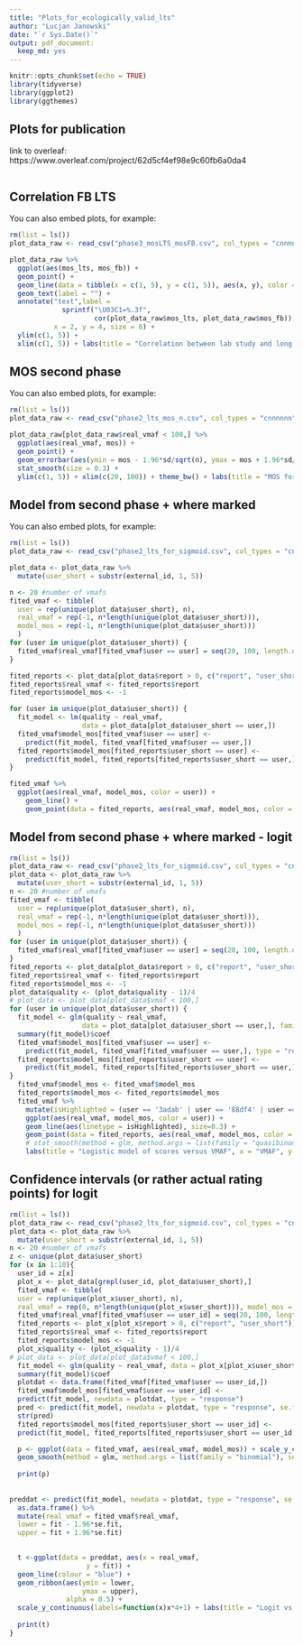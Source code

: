 ```yaml
---
title: "Plots_for_ecologically_valid_lts"
author: "Lucjan Janowski"
date: "`r Sys.Date()`"
output: pdf_document:
  keep_md: yes
---
```


```r
knitr::opts_chunk$set(echo = TRUE)
library(tidyverse)
library(ggplot2)
library(ggthemes)

```

## Plots for publication 

link to overleaf: https://www.overleaf.com/project/62d5cf4ef98e9c60fb6a0da4

```r


```

## Correlation FB LTS

You can also embed plots, for example:

```r
rm(list = ls())
plot_data_raw <- read_csv("phase3_mosLTS_mosFB.csv", col_types = "cnnnn")

plot_data_raw %>%
  ggplot(aes(mos_lts, mos_fb)) +
  geom_point() +
  geom_line(data = tibble(x = c(1, 5), y = c(1, 5)), aes(x, y), color = "red", size = 0.3) + 
  geom_text(label = "") +
  annotate("text",label = 
             sprintf("\U03C1=%.3f", 
                     cor(plot_data_raw$mos_lts, plot_data_raw$mos_fb)), 
           x = 2, y = 4, size = 6) +
  ylim(c(1, 5)) + 
  xlim(c(1, 5)) + labs(title = "Correlation between lab study and long term study", x = "MOS for long term study", y = "MOS for lab study") + theme_bw()

```

## MOS second phase 

You can also embed plots, for example:

```r
rm(list = ls())
plot_data_raw <- read_csv("phase2_lts_mos_n.csv", col_types = "cnnnnnn")

plot_data_raw[plot_data_raw$real_vmaf < 100,] %>%
  ggplot(aes(real_vmaf, mos)) +
  geom_point() +
  geom_errorbar(aes(ymin = mos - 1.96*sd/sqrt(n), ymax = mos + 1.96*sd/sqrt(n))) +
  stat_smooth(size = 0.3) +
  ylim(c(1, 5)) + xlim(c(20, 100)) + theme_bw() + labs(title = "MOS for second phase of the study", x = "VMAF", y = "MOS") + scale_x_reverse()


```

## Model from second phase + where marked

You can also embed plots, for example:

```r
rm(list = ls())
plot_data_raw <- read_csv("phase2_lts_for_sigmoid.csv", col_types = "cnnfnnn")

plot_data <- plot_data_raw %>%
  mutate(user_short = substr(external_id, 1, 5))

n <- 20 #number of vmafs
fited_vmaf <- tibble(
  user = rep(unique(plot_data$user_short), n), 
  real_vmaf = rep(-1, n*length(unique(plot_data$user_short))),
  model_mos = rep(-1, n*length(unique(plot_data$user_short)))
  )
for (user in unique(plot_data$user_short)) {
  fited_vmaf$real_vmaf[fited_vmaf$user == user] = seq(20, 100, length.out = n)
}

fited_reports <- plot_data[plot_data$report > 0, c("report", "user_short")]
fited_reports$real_vmaf <- fited_reports$report
fited_reports$model_mos <- -1

for (user in unique(plot_data$user_short)) {
  fit_model <- lm(quality ~ real_vmaf, 
                  data = plot_data[plot_data$user_short == user,])
  fited_vmaf$model_mos[fited_vmaf$user == user] <-
    predict(fit_model, fited_vmaf[fited_vmaf$user == user,])
  fited_reports$model_mos[fited_reports$user_short == user] <-
    predict(fit_model, fited_reports[fited_reports$user_short == user,])
}

fited_vmaf %>%
  ggplot(aes(real_vmaf, model_mos, color = user)) + 
    geom_line() +
    geom_point(data = fited_reports, aes(real_vmaf, model_mos, color = user_short))


```

## Model from second phase + where marked - logit


```r
rm(list = ls())
plot_data_raw <- read_csv("phase2_lts_for_sigmoid.csv", col_types = "cnnfnnn")
plot_data <- plot_data_raw %>%
  mutate(user_short = substr(external_id, 1, 5))
n <- 20 #number of vmafs
fited_vmaf <- tibble(
  user = rep(unique(plot_data$user_short), n), 
  real_vmaf = rep(-1, n*length(unique(plot_data$user_short))),
  model_mos = rep(-1, n*length(unique(plot_data$user_short)))
  )
for (user in unique(plot_data$user_short)) {
  fited_vmaf$real_vmaf[fited_vmaf$user == user] = seq(20, 100, length.out = n)
}
fited_reports <- plot_data[plot_data$report > 0, c("report", "user_short")]
fited_reports$real_vmaf <- fited_reports$report
fited_reports$model_mos <- -1
plot_data$quality <- (plot_data$quality - 1)/4
# plot_data <- plot_data[plot_data$vmaf < 100,]
for (user in unique(plot_data$user_short)) {
  fit_model <- glm(quality ~ real_vmaf, 
                  data = plot_data[plot_data$user_short == user,], family = quasibinomial)
  summary(fit_model)$coef
  fited_vmaf$model_mos[fited_vmaf$user == user] <-
    predict(fit_model, fited_vmaf[fited_vmaf$user == user,], type = "response")
  fited_reports$model_mos[fited_reports$user_short == user] <-
    predict(fit_model, fited_reports[fited_reports$user_short == user,], type = "response")
}
  fited_vmaf$model_mos <- fited_vmaf$model_mos
  fited_reports$model_mos <- fited_reports$model_mos
  fited_vmaf %>% 
    mutate(isHighlighted = (user == '3adab' | user == '88df4' | user == 'bd209')) %>% 
    ggplot(aes(real_vmaf, model_mos, color = user)) + 
    geom_line(aes(linetype = isHighlighted), size=0.3) +
    geom_point(data = fited_reports, aes(real_vmaf, model_mos, color = user_short)) + scale_y_continuous( labels=function(x)x*4+1 ) +
    # stat_smooth(method = glm, method.args = list(family = "quasibinomial")) +
    labs(title = "Logistic model of scores versus VMAF", x = "VMAF", y = "Modelled score", color = "User ID") + theme_bw() + scale_linetype_manual(values = c("dashed", "solid"), guide = "none") + scale_x_reverse()

```

## Confidence intervals (or rather actual rating points) for logit
```r

rm(list = ls())
plot_data_raw <- read_csv("phase2_lts_for_sigmoid.csv", col_types = "cnnfnnn")
plot_data <- plot_data_raw %>%
  mutate(user_short = substr(external_id, 1, 5))
n <- 20 #number of vmafs
z <- unique(plot_data$user_short)
for (x in 1:10){
  user_id = z[x]
  plot_x <- plot_data[grepl(user_id, plot_data$user_short),]
  fited_vmaf <- tibble(
  user = rep(unique(plot_x$user_short), n), 
  real_vmaf = rep(0, n*length(unique(plot_x$user_short))), model_mos = rep(0, n*length(unique(plot_x$user_short))))
  fited_vmaf$real_vmaf[fited_vmaf$user == user_id] = seq(20, 100, length.out = n)
  fited_reports <- plot_x[plot_x$report > 0, c("report", "user_short")]
  fited_reports$real_vmaf <- fited_reports$report
  fited_reports$model_mos <- -1
  plot_x$quality <- (plot_x$quality - 1)/4
# plot_data <- plot_data[plot_data$vmaf < 100,]
  fit_model <- glm(quality ~ real_vmaf, data = plot_x[plot_x$user_short == user_id,], family = quasibinomial)
  summary(fit_model)$coef
  plotdat <- data.frame(fited_vmaf[fited_vmaf$user == user_id,])
  fited_vmaf$model_mos[fited_vmaf$user == user_id] <-
  predict(fit_model, newdata = plotdat, type = "response")
  pred <- predict(fit_model, newdata = plotdat, type = "response", se.fit = TRUE)
  str(pred)
  fited_reports$model_mos[fited_reports$user_short == user_id] <-
  predict(fit_model, fited_reports[fited_reports$user_short == user_id,], type = "response")

  p <- ggplot(data = fited_vmaf, aes(real_vmaf, model_mos)) + scale_y_continuous( labels=function(x)x*4+1) +
  geom_smooth(method = glm, method.args = list(family = "binomial"), se = TRUE) + labs(title = "Logit vs VMAF - CI automatically generated", x = "VMAF", y = "Modelled score") +   geom_point(data = fited_reports, aes(real_vmaf, model_mos), color = "red") + annotate("text",label = sprintf("ID=%s", user_id), x = 40, y = 1, size = 4) + geom_point(data = plot_x, aes(real_vmaf, quality), color = "black") +  annotate("text",label = sprintf("ID=%s", user_id), x = 80, y = 0, size = 4)
  
  print(p)
  
  
preddat <- predict(fit_model, newdata = plotdat, type = "response", se.fit = TRUE) %>% 
  as.data.frame() %>% 
  mutate(real_vmaf = fited_vmaf$real_vmaf,
  lower = fit - 1.96*se.fit, 
  upper = fit + 1.96*se.fit) 

  
  t <-ggplot(data = preddat, aes(x = real_vmaf, 
                   y = fit)) + 
  geom_line(colour = "blue") + 
  geom_ribbon(aes(ymin = lower,
                  ymax = upper), 
              alpha = 0.5) + 
  scale_y_continuous(labels=function(x)x*4+1) + labs(title = "Logit vs VMAF - CI manually generated", x = "VMAF", y = "Modelled score") + annotate("text",label = sprintf("ID=%s", user_id), x = 40, y = 1, size = 4)  + geom_point(data = fited_reports, aes(real_vmaf, model_mos), color = "red") + geom_point(data = plot_x, aes(real_vmaf, quality), color = "black") + annotate("text",label = sprintf("ID=%s", user_id), x = 80, y = 0, size = 4)
  
  print(t)
}

```
